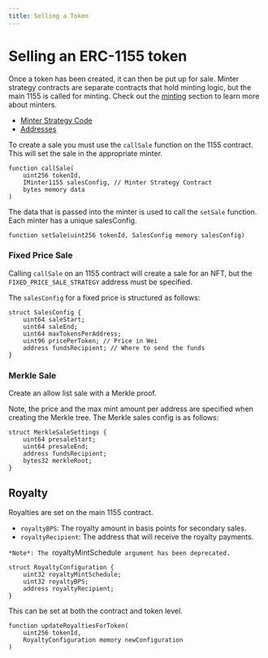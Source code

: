 ```yaml
---
title: Selling a Token
---
```


# Selling an ERC-1155 token

Once a token has been created, it can then be put up for sale.
Minter strategy contracts are separate contracts that hold minting logic, but the main 1155 is called for minting. 
Check out the [minting](./Minting1155) section to learn more about minters.

- [Minter Strategy Code](https://github.com/ourzora/zora-protocol/tree/main/packages/1155-contracts/src/minters)
- [Addresses](https://github.com/ourzora/zora-protocol/tree/main/packages/1155-deployments/addresses)

To create a sale you must use the `callSale` function on the 1155 contract.
This will set the sale in the appropriate minter.

```
function callSale(
    uint256 tokenId,
    IMinter1155 salesConfig, // Minter Strategy Contract
    bytes memory data
) 
```

The data that is passed into the minter is used to call the `setSale` function.
Each minter has a unique salesConfig. 

```
function setSale(uint256 tokenId, SalesConfig memory salesConfig) 
```

### Fixed Price Sale
Calling `callSale` on an 1155 contract will create a sale for an NFT, but the `FIXED_PRICE_SALE_STRATEGY` address must be specified.

The `salesConfig` for a fixed price is structured as follows:

```
struct SalesConfig {
    uint64 saleStart; 
    uint64 saleEnd; 
    uint64 maxTokensPerAddress; 
    uint96 pricePerToken; // Price in Wei
    address fundsRecipient; // Where to send the funds
}
```

### Merkle Sale
Create an allow list sale with a Merkle proof.

Note, the price and the max mint amount per address are specified when creating the Merkle tree. 
The Merkle sales config is as follows:
```
struct MerkleSaleSettings {
    uint64 presaleStart;
    uint64 presaleEnd;
    address fundsRecipient;
    bytes32 merkleRoot;
}
```

## Royalty
Royalties are set on the main 1155 contract.

- `royaltyBPS`: The royalty amount in basis points for secondary sales.
- `royaltyRecipient`: The address that will receive the royalty payments.

`*Note*: The `royaltyMintSchedule` argument has been deprecated.`


```
struct RoyaltyConfiguration {
    uint32 royaltyMintSchedule;
    uint32 royaltyBPS;
    address royaltyRecipient;
}
```

This can be set at both the contract and token level.

```
function updateRoyaltiesForToken(
    uint256 tokenId, 
    RoyaltyConfiguration memory newConfiguration
)
```
